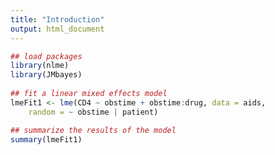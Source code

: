 ```yaml
---
title: "Introduction"
output: html_document
---
```



```r

## load packages
library(nlme)
library(JMbayes)
    
## fit a linear mixed effects model
lmeFit1 <- lme(CD4 ~ obstime + obstime:drug, data = aids,
    random = ~ obstime | patient)

## summarize the results of the model
summary(lmeFit1)


```
